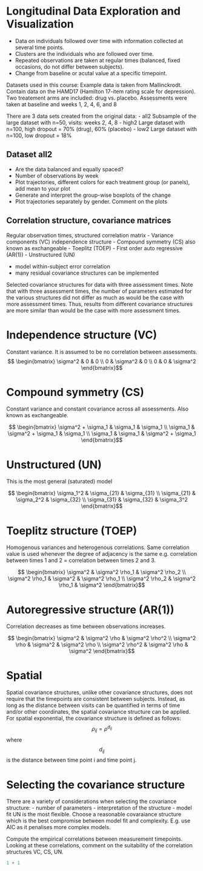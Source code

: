 # Longitudinal Data Exploration and Visualization

- Data on individuals followed over time with information collected at several time points.
- Clusters are the individuals who are followed over time.
- Repeated observations are taken at regular times (balanced, fixed occasions, do not differ between subjects). 
- Change from baseline or acutal value at a specific timepoint.

Datasets used in this course:
Example data is taken from Mallinckrodt. Contain data on the HAMD17 (Hamilton 17-item rating scale for depression). 
Two treatement arms are included: drug vs. placebo.
Assessments were taken at baseline and weeks 1, 2, 4, 6, and 8

There are 3 data sets created from the original data:
- all2 Subsample of the large dataset with n=50, visits: weeks 2, 4, 8
- high2 Large dataset with n=100, high dropout = 70% (drug), 60% (placebo)
- low2 Large dataset with n=100, low dropout = 18%

## Dataset all2
- Are the data balanced and equally spaced?
- Number of observations by week
- Plot trajectories, different colors for each treatment group (or panels), add mean to your plot
- Generate and interpret the group-wise boxplots of the change
- Plot trajectories separately by gender. Comment on the plots

## Correlation structure, covariance matrices
Regular observation times, structured correlation matrix
- Variance components (VC) independence structure
- Compound symmetry (CS) also known as exchangeable
- Toeplitz (TOEP)
- First order auto regressive (AR(1))
- Unstructured (UN)

- model within-subject error correlation
- many residual covariance structures can be implemented

Selected covariance structures for data with three assessment times. Note that with three assessment times, the number of parameters estimated for the various structures did not differ as much as would be the case with more assessment times. Thus, results from different covariance structures are more similar than would be the case with more assessment times.

# Independence structure (VC)
Constant variance. It is assumed to be no correlation between assessments.
$$ \begin{bmatrix}
   \sigma^2   & 0  & 0  \\
   0  & \sigma^2   & 0 \\
   0  & 0  & \sigma^2
   \end{bmatrix}$$

# Compound symmetry (CS)
Constant variance and constant covariance across all assessments. Also known as exchangeable.

$$ \begin{bmatrix}
   \sigma^2 + \sigma_1 & \sigma_1  & \sigma_1  \\
   \sigma_1  & \sigma^2 + \sigma_1  & \sigma_1  \\
   \sigma_1  & \sigma_1  & \sigma^2 + \sigma_1
   \end{bmatrix}$$
   
   
# Unstructured (UN)
This is the most general (saturated) model

$$ \begin{bmatrix}
   \sigma_1^2 & \sigma_{21}  & \sigma_{31}  \\
   \sigma_{21}  & \sigma_2^2   & \sigma_{32}  \\
   \sigma_{31}  & \sigma_{32}  & \sigma_3^2
   \end{bmatrix}$$
   
# Toeplitz structure (TOEP)
Homogenous variances and heterogenous correlations. Same correlation value is used whenever the degree of adjacency is the same e.g. correlation between times 1 and 2 = correlation between times 2 and 3.

$$ \begin{bmatrix}
   \sigma^2  & \sigma^2 \rho_1  & \sigma^2 \rho_2  \\
   \sigma^2 \rho_1 & \sigma^2   & \sigma^2 \rho_1  \\
   \sigma^2 \rho_2  & \sigma^2 \rho_1  & \sigma^2 
   \end{bmatrix}$$


# Autoregressive structure (AR(1))
Correlation decreases as time between observations increases.

$$ \begin{bmatrix}
   \sigma^2  & \sigma^2 \rho  & \sigma^2 \rho^2  \\
   \sigma^2 \rho & \sigma^2   & \sigma^2 \rho  \\
  \sigma^2 \rho^2  & \sigma^2 \rho  & \sigma^2 
   \end{bmatrix}$$

# Spatial 
Spatial covariance structures, unlike other covariance structures, does not require that the timepoints are consistent between subjects. Instead, as long as the distance between visits can be quantified in terms of time and/or other coordinates, the spatial covariance structure can be applied.
For spatial exponential, the covariance structure is defined as follows:
$$ \rho_{ij}=\rho^{d_{ij}} $$
where $$d_{ij} $$ is the distance between time point i and time point j.

# Selecting the covariance structure
There are a variety of considerations when selecting the covariance structure:
- number of parameters
- interpretation of the structure
- model fit
UN is the most flexible. Choose a reasonable covaraiance structure which is the best compromise between model fit and complexity. E.g. use AIC as it penalises more complex models.


Compute the empirical correlations between measurement timepoints. Looking at these correlations, comment on the suitability of the correlation structures VC, CS, UN.

```r
1 + 1
```
